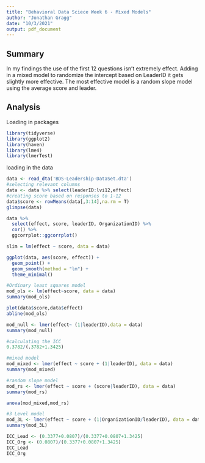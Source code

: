 ```yaml
---
title: "Behavioral Data Sciece Week 6 - Mixed Models"
author: "Jonathan Gragg"
date: "10/3/2021"
output: pdf_document
---
```


## Summary

In my findings the use of the first 12 questions isn't extremely effect. Adding in a mixed model to randomize the intercept based on LeaderID it gets slightly more effective. The most effective model is a random slope model using the average score and leader.

## Analysis

Loading in packages

```r
library(tidyverse)
library(ggplot2)
library(haven)
library(lme4)
library(lmerTest)
```

loading in the data

```r
data <- read_dta('BDS-Leadership-DataSet.dta')
#selecting relevant columns
data <- data %>% select(leaderID:lvi12,effect)
#creating score based on responses to 1-12
data$score <- rowMeans(data[,3:14],na.rm = T)
glimpse(data)
```

```r
data %>% 
  select(effect, score, leaderID, OrganizationID) %>% 
  cor() %>% 
  ggcorrplot::ggcorrplot()
```

```r
slim = lm(effect ~ score, data = data)

ggplot(data, aes(score, effect)) +
  geom_point() + 
  geom_smooth(method = "lm") +
  theme_minimal()
```

```r
#Ordinary least squares model
mod_ols <- lm(effect~score, data = data)
summary(mod_ols)
```

```r
plot(data$score,data$effect)
abline(mod_ols)
```

```r
mod_null <- lmer(effect~ (1|leaderID),data = data)
summary(mod_null)
```

```r
#calculating the ICC
0.3782/(.3782+1.3425)
```

```r
#mixed model
mod_mixed <- lmer(effect ~ score + (1|leaderID), data = data)
summary(mod_mixed)
```

```r
#random slope model
mod_rs <- lmer(effect ~ score + (score|leaderID), data = data)
summary(mod_rs)
```

```r
anova(mod_mixed,mod_rs)
```

```r
#3 Level model
mod_3L <- lmer(effect ~ score + (1|OrganizationID/leaderID), data = data)
summary(mod_3L)
```

```r
ICC_Lead <- (0.3377+0.0807)/(0.3377+0.0807+1.3425)
ICC_Org <- (0.0807)/(0.3377+0.0807+1.3425)
ICC_Lead
ICC_Org
```

